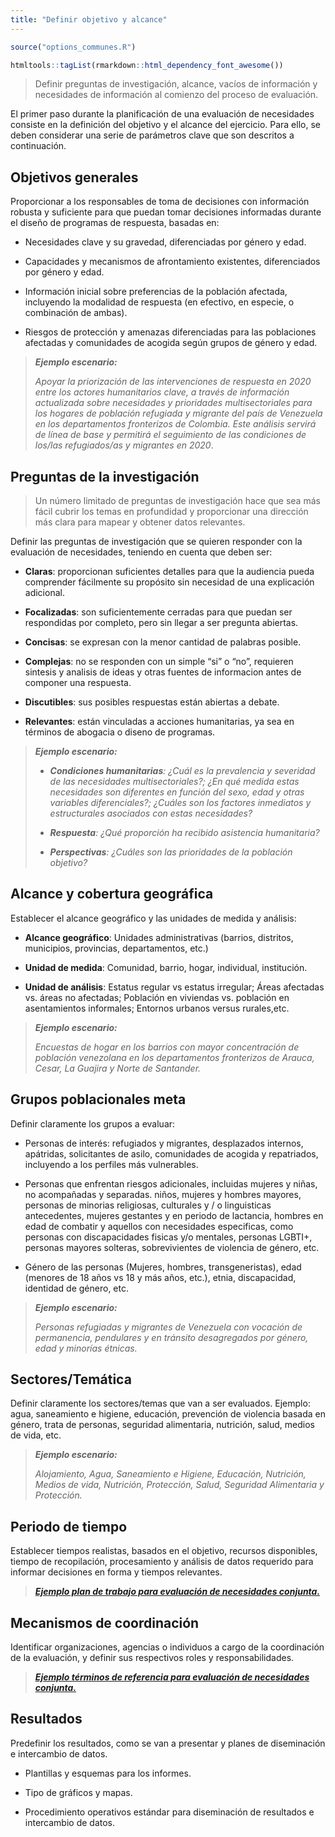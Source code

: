 ```yaml
---
title: "Definir objetivo y alcance"
---
```


```r
source("options_communes.R")
```

```r
htmltools::tagList(rmarkdown::html_dependency_font_awesome())
```


<div class="message message-important">
<blockquote>
<p>Definir preguntas de investigación, alcance, vacíos de información y necesidades de información al comienzo del proceso de evaluación.</p>
</blockquote>
</div>



El primer paso durante la planificación de una evaluación de necesidades consiste en la definición del objetivo y el alcance del ejercicio. Para ello, se deben considerar una serie de parámetros clave que son descritos a continuación.

## Objetivos generales

Proporcionar a los responsables de toma de decisiones con información robusta y suficiente para que puedan tomar decisiones informadas durante el diseño de programas de respuesta, basadas en:

- Necesidades clave y su gravedad, diferenciadas por género y edad.

- Capacidades y mecanismos de afrontamiento existentes, diferenciados por género y edad.

- Información inicial sobre preferencias de la población afectada, incluyendo la modalidad de respuesta (en efectivo, en especie, o combinación de ambas).

- Riesgos de protección y amenazas diferenciadas para las poblaciones afectadas y comunidades de acogida según grupos de género y edad.

<div class="message message-example">
<blockquote>
<p>_**Ejemplo escenario:**_

_Apoyar la priorización de las intervenciones de respuesta en 2020 entre los actores humanitarios clave, a través de información actualizada sobre necesidades y prioridades multisectoriales para los hogares de población refugiada y migrante del país de Venezuela en los departamentos fronterizos de Colombia. Este análisis servirá de línea de base y permitirá el seguimiento de las condiciones de los/las refugiados/as y migrantes en 2020_.
</p>
</blockquote>
</div>


## Preguntas de la investigación

<div class="message message-important">
<blockquote>
<p>Un número limitado de preguntas de investigación hace que sea más fácil cubrir los temas en profundidad y proporcionar una dirección más clara para mapear y obtener datos relevantes.</p>
</blockquote>
</div>

Definir las preguntas de investigación que se quieren responder con la evaluación de necesidades, teniendo en cuenta que deben ser:

- **Claras**: proporcionan suficientes detalles para que la audiencia pueda comprender fácilmente su propósito sin necesidad de una explicación adicional.

- **Focalizadas**: son suficientemente cerradas para que puedan ser respondidas por completo, pero sin llegar a ser pregunta abiertas.

- **Concisas**: se expresan con la menor cantidad de palabras posible.

- **Complejas**: no se responden con un simple "si" o "no", requieren sintesis y analisis de ideas y otras fuentes de informacion antes de componer una respuesta.

- **Discutibles**: sus posibles respuestas están abiertas a debate.

- **Relevantes**: están vinculadas a acciones humanitarias, ya sea en términos de abogacia o diseno de programas.


<div class="message message-example">
<blockquote>
<p>_**Ejemplo escenario:**_

- _**Condiciones humanitarias**: ¿Cuál es la prevalencia y severidad de las necesidades multisectoriales?; ¿En qué medida estas necesidades son diferentes en función del sexo, edad y otras variables diferenciales?; ¿Cuáles son los factores inmediatos y estructurales asociados con estas necesidades?_

- _**Respuesta**: ¿Qué proporción ha recibido asistencia humanitaria?_

- _**Perspectivas**: ¿Cuáles son las prioridades de la población objetivo?_</p>
</blockquote>
</div>


## Alcance y cobertura geográfica

Establecer el alcance geográfico y las unidades de medida y análisis:

- **Alcance geográfico**: Unidades administrativas (barrios, distritos, municipios, provincias, departamentos, etc.)

- **Unidad de medida**: Comunidad, barrio, hogar, individual, institución.

- **Unidad de análisis**: Estatus regular vs estatus irregular; Áreas afectadas vs. áreas no afectadas; Población en viviendas vs. población en asentamientos informales; Entornos urbanos versus rurales,etc.

<div class="message message-example">
<blockquote>
<p>_**Ejemplo escenario:**_

_Encuestas de hogar en los barrios con mayor concentración de población venezolana en los departamentos fronterizos de Arauca, Cesar, La Guajira y Norte de Santander._</p>
</blockquote>
</div>

## Grupos poblacionales meta

Definir claramente los grupos a evaluar:

- Personas de interés: refugiados y migrantes, desplazados internos, apátridas, solicitantes de asilo, comunidades de acogida y repatriados, incluyendo a los perfiles más vulnerables.

- Personas que enfrentan riesgos adicionales, incluidas mujeres y niñas, no acompañadas y separadas. niños, mujeres y hombres mayores, personas de minorias religiosas, culturales y / o linguisticas antecedentes, mujeres gestantes y en periodo de lactancia, hombres en edad de combatir y aquellos con necesidades especificas, como personas con discapacidades fisicas y/o mentales, personas LGBTI+, personas mayores solteras, sobrevivientes de violencia de género, etc.

- Género de las personas (Mujeres, hombres, transgeneristas), edad (menores de 18 años vs 18 y más años, etc.), etnia, discapacidad, identidad de género, etc.

<div class="message message-example">
<blockquote>
<p>_**Ejemplo escenario:**_

_Personas refugiadas y migrantes de Venezuela con vocación de permanencia, pendulares y en tránsito desagregados por género, edad y minorías étnicas._</p>
</blockquote>
</div>

## Sectores/Temática

Definir claramente los sectores/temas que van a ser evaluados. Ejemplo: agua, saneamiento e higiene, educación, prevención de violencia basada en género, trata de personas, seguridad alimentaria, nutrición, salud, medios de vida, etc.

<div class="message message-example">
<blockquote>
<p>_**Ejemplo escenario:**_

_Alojamiento, Agua, Saneamiento e Higiene, Educación, Nutrición, Medios de vida, Nutrición, Protección, Salud, Seguridad Alimentaria y Protección._</p>
</blockquote>
</div>

## Periodo de tiempo

Establecer tiempos realistas, basados en el objetivo, recursos disponibles, tiempo de recopilación, procesamiento y análisis de datos requerido para informar decisiones en forma y tiempos relevantes.

<div class="message message-example">
<blockquote>
<p>_**[Ejemplo plan de trabajo para evaluación de necesidades conjunta.](https://drive.google.com/open?id=1fXTt2DqTO1mtPqX4CWSCzDnWhfZb8CLO)**_</p>
</blockquote>
</div>



## Mecanismos de coordinación

Identificar organizaciones, agencias o individuos a cargo de la coordinación de la evaluación, y definir sus respectivos roles y responsabilidades.

<div class="message message-example">
<blockquote>
<p>_**[Ejemplo términos de referencia para evaluación de necesidades conjunta.](https://drive.google.com/open?id=1z1ord6BKHVjbSZKsiFJAJTQrYPCRxKvU)**_</p>
</blockquote>
</div>

## Resultados

Predefinir los resultados, como se van a presentar y planes de diseminación e intercambio de datos.

- Plantillas y esquemas para los informes.

- Tipo de gráficos y mapas.

- Procedimiento operativos estándar para diseminación de resultados e intercambio de datos.

 
